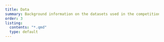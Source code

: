 ```yaml
---
title: Data
summary: Background information on the datasets used in the competition
order: 3
listing:
  contents: "*.qmd"
  type: default
---
```

